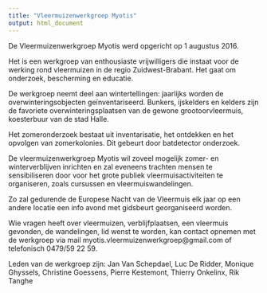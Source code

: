 ```yaml
---
title: "Vleermuizenwerkgroep Myotis"
output: html_document
---
```


De Vleermuizenwerkgroep Myotis werd opgericht op 1 augustus 2016.

Het is een werkgroep van enthousiaste vrijwilligers die instaat  voor de werking rond vleermuizen in de regio Zuidwest-Brabant.  Het gaat om onderzoek, bescherming en educatie.

De werkgroep neemt deel aan wintertellingen: jaarlijks worden de overwinteringsobjecten geïnventariseerd. Bunkers, ijskelders en kelders zijn de favoriete overwinteringsplaatsen van de  gewone grootoorvleermuis, koesterbuur van de stad Halle.

Het zomeronderzoek bestaat uit inventarisatie,  het ontdekken en het opvolgen van zomerkolonies. Dit gebeurt door batdetector onderzoek.

De vleermuizenwerkgroep Myotis wil zoveel mogelijk zomer- en winterverblijven inrichten en zal eveneens trachten mensen te sensibiliseren door voor het grote publiek vleermuisactiviteiten te organiseren, zoals cursussen en vleermuiswandelingen.

Zo zal gedurende de Europese Nacht van de Vleermuis elk jaar op een andere locatie een info avond met gidsbeurt georganiseerd worden.   

Wie vragen heeft over vleermuizen, verblijfplaatsen, een vleermuis gevonden, de wandelingen, lid wenst te worden, kan contact opnemen met de werkgroep via mail  myotis.vleermuizenwerkgroep@gmail.com of telefonisch 0479/59 22 59.

Leden van de werkgroep zijn: Jan Van Schepdael, Luc De Ridder, Monique Ghyssels, Christine Goessens, Pierre Kestemont, Thierry Onkelinx, Rik Tanghe
